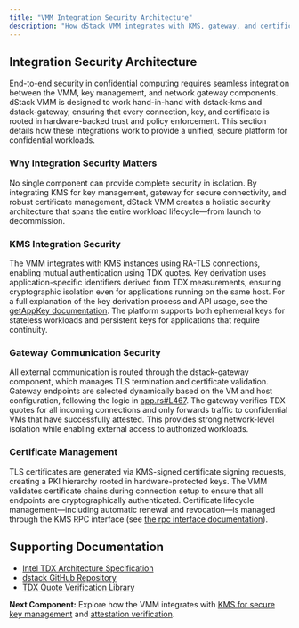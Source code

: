 ```yaml
---
title: "VMM Integration Security Architecture"
description: "How dStack VMM integrates with KMS, gateway, and certificate management for end-to-end security."
---
```


## Integration Security Architecture

End-to-end security in confidential computing requires seamless integration between the VMM, key management, and network gateway components. dStack VMM is designed to work hand-in-hand with dstack-kms and dstack-gateway, ensuring that every connection, key, and certificate is rooted in hardware-backed trust and policy enforcement. This section details how these integrations work to provide a unified, secure platform for confidential workloads.

### Why Integration Security Matters

No single component can provide complete security in isolation. By integrating KMS for key management, gateway for secure connectivity, and robust certificate management, dStack VMM creates a holistic security architecture that spans the entire workload lifecycle—from launch to decommission.

### KMS Integration Security

The VMM integrates with KMS instances using RA-TLS connections, enabling mutual authentication using TDX quotes. Key derivation uses application-specific identifiers derived from TDX measurements, ensuring cryptographic isolation even for applications running on the same host. For a full explanation of the key derivation process and API usage, see the [getAppKey documentation](https://github.com/Dstack-TEE/dstack/blob/45ebd05a/kms/README.md#getappkey). The platform supports both ephemeral keys for stateless workloads and persistent keys for applications that require continuity.

### Gateway Communication Security

All external communication is routed through the dstack-gateway component, which manages TLS termination and certificate validation. Gateway endpoints are selected dynamically based on the VM and host configuration, following the logic in [app.rs#L467](https://github.com/Dstack-TEE/dstack/blob/45ebd05a25ad4ffacce3b8f003e4f5a8b609b2e2/vmm/src/app.rs#L467). The gateway verifies TDX quotes for all incoming connections and only forwards traffic to confidential VMs that have successfully attested. This provides strong network-level isolation while enabling external access to authorized workloads.

### Certificate Management

TLS certificates are generated via KMS-signed certificate signing requests, creating a PKI hierarchy rooted in hardware-protected keys. The VMM validates certificate chains during connection setup to ensure that all endpoints are cryptographically authenticated. Certificate lifecycle management—including automatic renewal and revocation—is managed through the KMS RPC interface (see [the rpc interface documentation](https://github.com/Dstack-TEE/dstack/blob/45ebd05a/kms/README.md#the-rpc-interface)).

## Supporting Documentation

- [Intel TDX Architecture Specification](https://www.intel.com/content/www/us/en/developer/tools/trust-domain-extensions/documentation.html)
- [dstack GitHub Repository](https://github.com/Dstack-TEE/dstack)
- [TDX Quote Verification Library](https://github.com/intel/SGXDataCenterAttestationPrimitives)

<div className="mt-8 p-4 bg-green-50 rounded-lg border border-green-200">
  <p className="text-sm text-green-800">
    <strong>Next Component:</strong> Explore how the VMM integrates with <a href="/docs/security-research/kms-security" className="underline">KMS for secure key management</a> and <a href="/docs/security-research/attestation-architecture" className="underline">attestation verification</a>.
  </p>
</div>